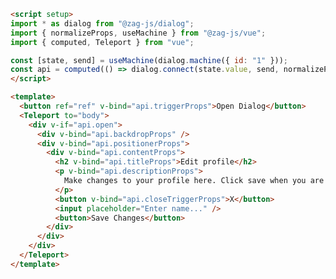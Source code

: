 ```md
<script setup>
import * as dialog from "@zag-js/dialog";
import { normalizeProps, useMachine } from "@zag-js/vue";
import { computed, Teleport } from "vue";

const [state, send] = useMachine(dialog.machine({ id: "1" }));
const api = computed(() => dialog.connect(state.value, send, normalizeProps));
</script>

<template>
  <button ref="ref" v-bind="api.triggerProps">Open Dialog</button>
  <Teleport to="body">
    <div v-if="api.open">
      <div v-bind="api.backdropProps" />
      <div v-bind="api.positionerProps">
        <div v-bind="api.contentProps">
          <h2 v-bind="api.titleProps">Edit profile</h2>
          <p v-bind="api.descriptionProps">
            Make changes to your profile here. Click save when you are done.
          </p>
          <button v-bind="api.closeTriggerProps">X</button>
          <input placeholder="Enter name..." />
          <button>Save Changes</button>
        </div>
      </div>
    </div>
  </Teleport>
</template>
```
